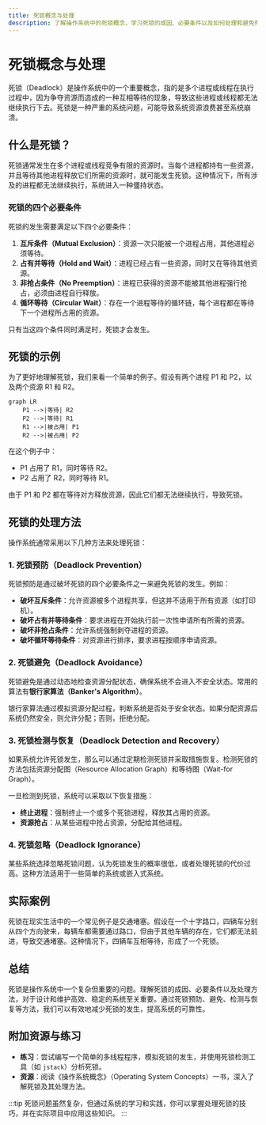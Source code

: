 ```yaml
---
title: 死锁概念与处理
description: 了解操作系统中的死锁概念，学习死锁的成因、必要条件以及如何处理和避免死锁。
---
```


# 死锁概念与处理

死锁（Deadlock）是操作系统中的一个重要概念，指的是多个进程或线程在执行过程中，因为争夺资源而造成的一种互相等待的现象，导致这些进程或线程都无法继续执行下去。死锁是一种严重的系统问题，可能导致系统资源浪费甚至系统崩溃。

## 什么是死锁？

死锁通常发生在多个进程或线程竞争有限的资源时。当每个进程都持有一些资源，并且等待其他进程释放它们所需的资源时，就可能发生死锁。这种情况下，所有涉及的进程都无法继续执行，系统进入一种僵持状态。

### 死锁的四个必要条件

死锁的发生需要满足以下四个必要条件：

1. **互斥条件（Mutual Exclusion）**：资源一次只能被一个进程占用，其他进程必须等待。
2. **占有并等待（Hold and Wait）**：进程已经占有一些资源，同时又在等待其他资源。
3. **非抢占条件（No Preemption）**：进程已获得的资源不能被其他进程强行抢占，必须由进程自行释放。
4. **循环等待（Circular Wait）**：存在一个进程等待的循环链，每个进程都在等待下一个进程所占用的资源。

只有当这四个条件同时满足时，死锁才会发生。

## 死锁的示例

为了更好地理解死锁，我们来看一个简单的例子。假设有两个进程 P1 和 P2，以及两个资源 R1 和 R2。

```mermaid
graph LR
    P1 -->|等待| R2
    P2 -->|等待| R1
    R1 -->|被占用| P1
    R2 -->|被占用| P2
```

在这个例子中：

- P1 占用了 R1，同时等待 R2。
- P2 占用了 R2，同时等待 R1。

由于 P1 和 P2 都在等待对方释放资源，因此它们都无法继续执行，导致死锁。

## 死锁的处理方法

操作系统通常采用以下几种方法来处理死锁：

### 1. 死锁预防（Deadlock Prevention）

死锁预防是通过破坏死锁的四个必要条件之一来避免死锁的发生。例如：

- **破坏互斥条件**：允许资源被多个进程共享，但这并不适用于所有资源（如打印机）。
- **破坏占有并等待条件**：要求进程在开始执行前一次性申请所有所需的资源。
- **破坏非抢占条件**：允许系统强制剥夺进程的资源。
- **破坏循环等待条件**：对资源进行排序，要求进程按顺序申请资源。

### 2. 死锁避免（Deadlock Avoidance）

死锁避免是通过动态地检查资源分配状态，确保系统不会进入不安全状态。常用的算法有**银行家算法（Banker's Algorithm）**。

银行家算法通过模拟资源分配过程，判断系统是否处于安全状态。如果分配资源后系统仍然安全，则允许分配；否则，拒绝分配。

### 3. 死锁检测与恢复（Deadlock Detection and Recovery）

如果系统允许死锁发生，那么可以通过定期检测死锁并采取措施恢复。检测死锁的方法包括资源分配图（Resource Allocation Graph）和等待图（Wait-for Graph）。

一旦检测到死锁，系统可以采取以下恢复措施：

- **终止进程**：强制终止一个或多个死锁进程，释放其占用的资源。
- **资源抢占**：从某些进程中抢占资源，分配给其他进程。

### 4. 死锁忽略（Deadlock Ignorance）

某些系统选择忽略死锁问题，认为死锁发生的概率很低，或者处理死锁的代价过高。这种方法适用于一些简单的系统或嵌入式系统。

## 实际案例

死锁在现实生活中的一个常见例子是交通堵塞。假设在一个十字路口，四辆车分别从四个方向驶来，每辆车都需要通过路口，但由于其他车辆的存在，它们都无法前进，导致交通堵塞。这种情况下，四辆车互相等待，形成了一个死锁。

## 总结

死锁是操作系统中一个复杂但重要的问题。理解死锁的成因、必要条件以及处理方法，对于设计和维护高效、稳定的系统至关重要。通过死锁预防、避免、检测与恢复等方法，我们可以有效地减少死锁的发生，提高系统的可靠性。

## 附加资源与练习

- **练习**：尝试编写一个简单的多线程程序，模拟死锁的发生，并使用死锁检测工具（如 `jstack`）分析死锁。
- **资源**：阅读《操作系统概念》（Operating System Concepts）一书，深入了解死锁及其处理方法。

:::tip
死锁问题虽然复杂，但通过系统的学习和实践，你可以掌握处理死锁的技巧，并在实际项目中应用这些知识。
:::